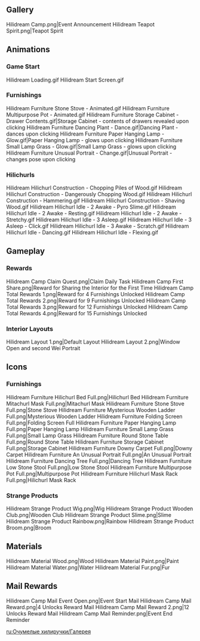 {{EventTabs}}
==Gallery==
<gallery>
Hilidream Camp.png|Event Announcement
Hilidream Teapot Spirit.png|Teapot Spirit
</gallery>

==Animations==
===Game Start===
<gallery>
Hilidream Loading.gif
Hilidream Start Screen.gif
</gallery>
===Furnishings===
<gallery>
Hilidream Furniture Stone Stove - Animated.gif
Hilidream Furniture Multipurpose Pot - Animated.gif
Hilidream Furniture Storage Cabinet - Drawer Contents.gif|Storage Cabinet - contents of drawers revealed upon clicking
Hilidream Furniture Dancing Plant - Dance.gif|Dancing Plant - dances upon clicking
Hilidream Furniture Paper Hanging Lamp - Glow.gif|Paper Hanging Lamp - glows upon clicking
Hilidream Furniture Small Lamp Grass - Glow.gif|Small Lamp Grass - glows upon clicking
Hilidream Furniture Unusual Portrait - Change.gif|Unusual Portrait - changes pose upon clicking
</gallery>

===Hilichurls===
<gallery>
Hilidream Hilichurl Construction - Chopping Piles of Wood.gif
Hilidream Hilichurl Construction - Dangerously Chopping Wood.gif
Hilidream Hilichurl Construction - Hammering.gif
Hilidream Hilichurl Construction - Shaving Wood.gif
Hilidream Hilichurl Idle - 2 Awake - Pyro Slime.gif
Hilidream Hilichurl Idle - 2 Awake - Resting.gif
Hilidream Hilichurl Idle - 2 Awake - Stretchy.gif
Hilidream Hilichurl Idle - 3 Asleep.gif
Hilidream Hilichurl Idle - 3 Asleep - Click.gif
Hilidream Hilichurl Idle - 3 Awake - Scratch.gif
Hilidream Hilichurl Idle - Dancing.gif
Hilidream Hilichurl Idle - Flexing.gif
</gallery>

==Gameplay==
===Rewards===
<gallery>
Hilidream Camp Claim Quest.png|Claim Daily Task
Hilidream Camp First Share.png|Reward for Sharing the Interior for the First Time
Hilidream Camp Total Rewards 1.png|Reward for 4 Furnishings Unlocked
Hilidream Camp Total Rewards 2.png|Reward for 9 Furnishings Unlocked
Hilidream Camp Total Rewards 3.png|Reward for 12 Furnishings Unlocked
Hilidream Camp Total Rewards 4.png|Reward for 15 Furnishings Unlocked
</gallery>

===Interior Layouts===
<gallery>
Hilidream Layout 1.png|Default Layout
Hilidream Layout 2.png|Window Open and second Wei Portrait
</gallery>

==Icons==
===Furnishings===
<gallery>
Hilidream Furniture Hilichurl Bed Full.png|Hilichurl Bed
Hilidream Furniture Mitachurl Mask Full.png|Mitachurl Mask
Hilidream Furniture Stone Stove Full.png|Stone Stove
Hilidream Furniture Mysterious Wooden Ladder Full.png|Mysterious Wooden Ladder
Hilidream Furniture Folding Screen Full.png|Folding Screen Full
Hilidream Furniture Paper Hanging Lamp Full.png|Paper Hanging Lamp
Hilidream Furniture Small Lamp Grass Full.png|Small Lamp Grass
Hilidream Furniture Round Stone Table Full.png|Round Stone Table
Hilidream Furniture Storage Cabinet Full.png|Storage Cabinet
Hilidream Furniture Downy Carpet Full.png|Downy Carpet
Hilidream Furniture An Unusual Portrait Full.png|An Unusual Portrait
Hilidream Furniture Dancing Tree Full.png|Dancing Tree
Hilidream Furniture Low Stone Stool Full.png|Low Stone Stool
Hilidream Furniture Multipurpose Pot Full.png|Multipurpose Pot
Hilidream Furniture Hilichurl Mask Rack Full.png|Hilichurl Mask Rack
</gallery>

===Strange Products===
<gallery>
Hilidream Strange Product Wig.png|Wig
Hilidream Strange Product Wooden Club.png|Wooden Club
Hilidream Strange Product Slime.png|Slime
Hilidream Strange Product Rainbow.png|Rainbow
Hilidream Strange Product Broom.png|Broom
</gallery>

==Materials==
<gallery>
Hilidream Material Wood.png|Wood
Hilidream Material Paint.png|Paint
Hilidream Material Water.png|Water
Hilidream Material Fur.png|Fur
</gallery>

==Mail Rewards==
<gallery>
Hilidream Camp Mail Event Open.png|Event Start Mail
Hilidream Camp Mail Reward.png|4 Unlocks Reward Mail
Hilidream Camp Mail Reward 2.png|12 Unlocks Reward Mail
Hilidream Camp Mail Reminder.png|Event End Reminder
</gallery>

[[ru:Очумелые хилиручки/Галерея]]
